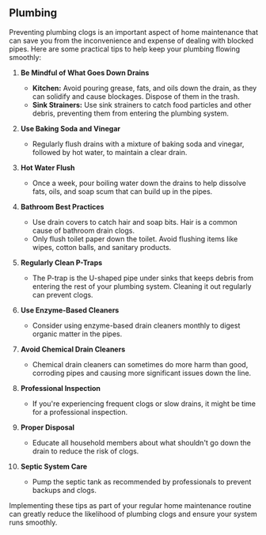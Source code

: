 ## Plumbing

Preventing plumbing clogs is an important aspect of home maintenance that can save you from the inconvenience and expense of dealing with blocked pipes. Here are some practical tips to help keep your plumbing flowing smoothly:

1. **Be Mindful of What Goes Down Drains**

    - **Kitchen:** Avoid pouring grease, fats, and oils down the drain, as they can solidify and cause blockages. Dispose of them in the trash.
    - **Sink Strainers:** Use sink strainers to catch food particles and other debris, preventing them from entering the plumbing system.

2. **Use Baking Soda and Vinegar**

    - Regularly flush drains with a mixture of baking soda and vinegar, followed by hot water, to maintain a clear drain.

3. **Hot Water Flush**

    - Once a week, pour boiling water down the drains to help dissolve fats, oils, and soap scum that can build up in the pipes.

4. **Bathroom Best Practices**

    - Use drain covers to catch hair and soap bits. Hair is a common cause of bathroom drain clogs.
    - Only flush toilet paper down the toilet. Avoid flushing items like wipes, cotton balls, and sanitary products.

5. **Regularly Clean P-Traps**

    - The P-trap is the U-shaped pipe under sinks that keeps debris from entering the rest of your plumbing system. Cleaning it out regularly can prevent clogs.

6. **Use Enzyme-Based Cleaners**

    - Consider using enzyme-based drain cleaners monthly to digest organic matter in the pipes.

7. **Avoid Chemical Drain Cleaners**

    - Chemical drain cleaners can sometimes do more harm than good, corroding pipes and causing more significant issues down the line.

8. **Professional Inspection**

    - If you're experiencing frequent clogs or slow drains, it might be time for a professional inspection.

9. **Proper Disposal**

    - Educate all household members about what shouldn't go down the drain to reduce the risk of clogs.

10. **Septic System Care**
    - Pump the septic tank as recommended by professionals to prevent backups and clogs.

Implementing these tips as part of your regular home maintenance routine can greatly reduce the likelihood of plumbing clogs and ensure your system runs smoothly.
